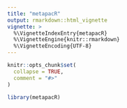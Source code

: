 ```yaml
---
title: "metapacR"
output: rmarkdown::html_vignette
vignette: >
  %\VignetteIndexEntry{metapacR}
  %\VignetteEngine{knitr::rmarkdown}
  %\VignetteEncoding{UTF-8}
---
```


```r
knitr::opts_chunk$set(
  collapse = TRUE,
  comment = "#>"
)
```

```r
library(metapacR)
```
